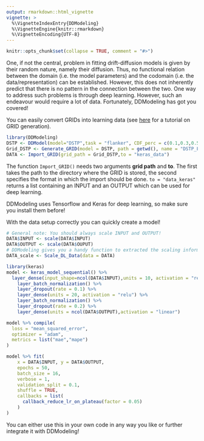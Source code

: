 ```yaml
---
output: rmarkdown::html_vignette
vignette: >
  %\VignetteIndexEntry{DDModeling}
  %\VignetteEngine{knitr::rmarkdown}
  %\VignetteEncoding{UTF-8}
---
```


```r
knitr::opts_chunk$set(collapse = TRUE, comment = "#>")
```

One, if not the central, problem in fitting drift-diffusion models is given by their random nature, namely their diffusion. Thus, no functional relation between the domain (i.e. the model parameters) and the codomain (i.e. the data/representation) can be established. However, this does not inherently predict that there is no pattern in the connection between the two. One way to address such problems is through deep learning. However, such an endeavour would require a lot of data. Fortunately, DDModeling has got you covered!

You can easily convert GRIDs into learning data (see [here](Generate_GRIDs.html) for a tutorial on GRID generation).

```r
library(DDModeling)
DSTP <- DDModel(model="DSTP",task = "flanker", CDF_perc = c(0.1,0.3,0.5,0.7,0.9), CAF_perc = c(0.0,0.2,0.4,0.6,0.8,1.0))
Grid_DSTP <- Generate_GRID(model = DSTP, path = getwd(), name = "DSTP_Flanker", eval_pts = rep(2,ncol(DSTP@DM)))
DATA <- Import_GRID(grid_path = Grid_DSTP,to = "keras_data")
```

The function `Import_GRID()` needs two arguments **grid path** and **to**. The first takes the path to the directory where the GRID is stored, the second specifies the format in which the import should be done. `to = "data_keras"` returns a list containing an INPUT and an OUTPUT which can be used for deep learning.

DDModeling uses Tensorflow and Keras for deep learning, so make sure you install them before!

With the data setup correctly you can quickly create a model!

```r
# General note: You should always scale INPUT and OUTPUT!
DATA$INPUT <- scale(DATA$INPUT)
DATA$OUTPUT <- scale(DATA$OUPUT)
# DDModeling gives you a handy function to extracted the scaling information!
DATA_scale <- Scale_DL_Data(data = DATA)

library(keras)
model <- keras_model_sequential() %>%
  layer_dense(input_shape=ncol(DATA$INPUT),units = 10, activation = "relu") %>%
    layer_batch_normalization() %>%
    layer_dropout(rate = 0.1) %>%
    layer_dense(units = 20, activation = "relu") %>%
    layer_batch_normalization() %>%
    layer_dropout(rate = 0.2) %>%
    layer_dense(units = ncol(DATA$OUTPUT),activation = "linear")

model %>% compile(
  loss = "mean_squared_error",
  optimizer = "adam",
  metrics = list("mae","mape")
)

model %>% fit(
    x = DATA$INPUT, y = DATA$OUTPUT,
    epochs = 50,
    batch_size = 16,
    verbose = 1,
    validation_split = 0.1,
    shuffle = TRUE,
    callbacks = list(
      callback_reduce_lr_on_plateau(factor = 0.05)
    )
)
```

You can either use this in your own code in any way you like or further integrate it with DDModeling!

